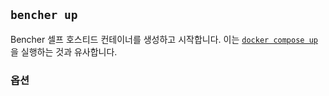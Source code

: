 
## `bencher up`

Bencher 셀프 호스티드 컨테이너를 생성하고 시작합니다.
이는 [`docker compose up`][docker compose up]을 실행하는 것과 유사합니다.

<BencherUpCmd />

[docker compose up]: https://docs.docker.com/reference/cli/docker/compose/up/

<UpService />

### 옵션

<Detach />

<Pull />

<Tag />

<ConsolePort />

<ApiPort />

<ConsoleEnv />

<ApiEnv />

<ConsoleVolume />

<ApiVolume />

<Help />
